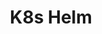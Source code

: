 ---
title: K8s Helm
metaTitle: ILLA Cloud K8s Helm Doc
desc: ILLA Cloud K8s Helm Doc is coming soon
---